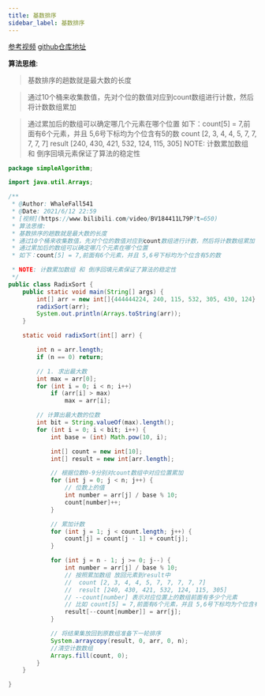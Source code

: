 ```yaml
---
title: 基数排序
sidebar_label: 基数排序
---
```



[参考视频](https://www.bilibili.com/video/BV184411L79P?t=650)
[github仓库地址](https://github.com/whalefall541/learn4Algorithm)

 **算法思维**: 

> 基数排序的趟数就是最大数的长度

> 通过10个桶来收集数值，先对个位的数值对应到count数组进行计数，然后将计数数组累加 

> 通过累加后的数组可以确定哪几个元素在哪个位置
> 如下：count[5] = 7,前面有6个元素，并且 5,6号下标均为个位含有5的数
> count [2, 3, 4, 4, 5, 7, 7, 7, 7, 7]
> result [240, 430, 421, 532, 124, 115, 305]
> NOTE: 计数累加数组 和 倒序回填元素保证了算法的稳定性

```java
package simpleAlgorithm;

import java.util.Arrays;

/**
 * @Author: WhaleFall541
 * @Date: 2021/6/12 22:59
 * [视频](https://www.bilibili.com/video/BV184411L79P?t=650)
 * 算法思维:
 * 基数排序的趟数就是最大数的长度
 * 通过10个桶来收集数值，先对个位的数值对应到count数组进行计数，然后将计数数组累加
 * 通过累加后的数组可以确定哪几个元素在哪个位置
 * 如下：count[5] = 7,前面有6个元素，并且 5,6号下标均为个位含有5的数

 * NOTE: 计数累加数组 和 倒序回填元素保证了算法的稳定性
 */
public class RadixSort {
    public static void main(String[] args) {
        int[] arr = new int[]{444444224, 240, 115, 532, 305, 430, 124};
        radixSort(arr);
        System.out.println(Arrays.toString(arr));
    }

    static void radixSort(int[] arr) {

        int n = arr.length;
        if (n == 0) return;

        // 1. 求出最大数
        int max = arr[0];
        for (int i = 0; i < n; i++)
            if (arr[i] > max)
                max = arr[i];

        // 计算出最大数的位数
        int bit = String.valueOf(max).length();
        for (int i = 0; i < bit; i++) {
            int base = (int) Math.pow(10, i);

            int[] count = new int[10];
            int[] result = new int[arr.length];

            // 根据位数0-9分别对count数组中对应位置累加
            for (int j = 0; j < n; j++) {
                // 位数上的值
                int number = arr[j] / base % 10;
                count[number]++;
            }

            // 累加计数
            for (int j = 1; j < count.length; j++) {
                count[j] = count[j - 1] + count[j];
            }

            for (int j = n - 1; j >= 0; j--) {
                int number = arr[j] / base % 10;
                // 按照累加数组 放回元素到result中
                //  count [2, 3, 4, 4, 5, 7, 7, 7, 7, 7]
                //  result [240, 430, 421, 532, 124, 115, 305]
                // --count[number] 表示对应位置上的数组前面有多少个元素
                // 比如 count[5] = 7,前面有6个元素，并且 5,6号下标均为个位含有5的数
                result[--count[number]] = arr[j];
            }

            // 将结果集放回到原数组准备下一轮排序
            System.arraycopy(result, 0, arr, 0, n);
            //清空计数数组
            Arrays.fill(count, 0);
        }
    }

}
```

<TailProtocal />
